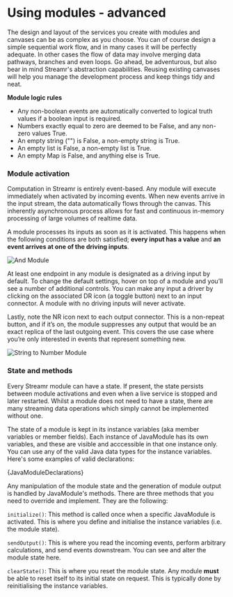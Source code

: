 



# Using modules - advanced 

The design and layout of the services you create with modules and canvases can be as complex as you choose. You can of course design a simple sequential work flow, and in many cases it will be perfectly adequate. In other cases the flow of data may involve merging data pathways, branches and even loops. Go ahead, be adventurous, but also bear in mind Streamr's abstraction capabilities. Reusing existing canvases will help you manage the development process and keep things tidy and neat.

<Warning>

**Module logic rules**

- Any non-boolean events are automatically converted to logical truth values if a boolean input is required. 
- Numbers exactly equal to zero are deemed to be False, and any non-zero values True.
- An empty string ("") is False, a non-empty string is True. 
- An empty list is False, a non-empty list is True. 
- An empty Map is False, and anything else is True.

</Warning>

### Module activation

Computation in Streamr is entirely event-based. Any module will execute immediately when activated by incoming events. When new events arrive in the input stream, the data automatically flows through the canvas. This inherently asynchronous process allows for fast and continuous in-memory processing of large volumes of realtime data.

A module processes its inputs as soon as it is activated. This happens when the following conditions are both satisfied; **every input has a value** and **an event arrives at one of the driving inputs**.

<div className={docsStyles.mobileStretch}>
    <img
    src={AndModule}
    srcSet={`${AndModule2x} 2x`}
    alt="And Module"
    />
</div>

At least one endpoint in any module is designated as a driving input by default. To change the default settings, hover on top of a module and you’ll see a number of additional controls. You can make any input a driver by clicking on the associated DR icon (a toggle button) next to an input connector. A module with no driving inputs will never activate.

Lastly, note the NR icon next to each output connector. This is a non-repeat button, and if it’s on, the module suppresses any output that would be an exact replica of the last outgoing event. This covers the use case where you’re only interested in events that represent something new.

<div className={docsStyles.mobileStretch}>
    <img
    src={StringToNumberModule}
    srcSet={`${StringToNumberModule2x} 2x`}
    alt="String to Number Module"
    />
</div>

### State and methods

Every Streamr module can have a state. If present, the state persists between module activations and even when a live service is stopped and later restarted. Whilst a module does not need to have a state, there are many streaming data operations which simply cannot be implemented without one.

The state of a module is kept in its instance variables (aka member variables or member fields). Each instance of JavaModule has its own variables, and these are visible and acccessible in that one instance only. You can use any of the valid Java data types for the instance variables. Here's some examples of valid declarations:

<CodeSnippet language='java' showLineNumbers wrapLines>{JavaModuleDeclarations}</CodeSnippet>

Any manipulation of the module state and the generation of module output is handled by JavaModule's methods. There are three methods that you need to override and implement. They are the following:

`initialize()`: This method is called once when a specific JavaModule is activated. This is where you define and initialise the instance variables (i.e. the module state).

`sendOutput()`: This is where you read the incoming events, perform arbitrary calculations, and send events downstream. You can see and alter the module state here.

`clearState()`: This is where you reset the module state. Any module **must** be able to reset itself to its initial state on request. This is typically done by reinitialising the instance variables.
